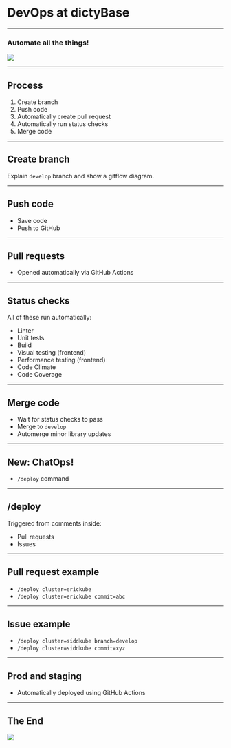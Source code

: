 

# DevOps at dictyBase

---

### Automate all the things!

<Image
  src="https://media0.giphy.com/media/1nR6fu93A17vWZbO9c/giphy.gif?cid=ecf05e471ltadedv5lb2jagb6c5ar91zqbxt6fbt5xweqfu5&rid=giphy.gif"
  height={450}
  width={710}
/>

---

## Process

1. Create branch
2. Push code
3. Automatically create pull request
4. Automatically run status checks
5. Merge code

---

## Create branch

Explain `develop` branch and show a gitflow diagram.

---

## Push code

- Save code
- Push to GitHub

---

## Pull requests

- Opened automatically via GitHub Actions

---

## Status checks

All of these run automatically:

- Linter
- Unit tests
- Build
- Visual testing (frontend)
- Performance testing (frontend)
- Code Climate
- Code Coverage

---

## Merge code

- Wait for status checks to pass
- Merge to `develop`
- Automerge minor library updates

---

## New: ChatOps!

- `/deploy` command

---

## /deploy

Triggered from comments inside:

- Pull requests
- Issues

---

## Pull request example

- `/deploy cluster=erickube`
- `/deploy cluster=erickube commit=abc`

---

## Issue example

- `/deploy cluster=siddkube branch=develop`
- `/deploy cluster=siddkube commit=xyz`

---

## Prod and staging

- Automatically deployed using GitHub Actions

---

## The End

<Image
  src="https://media0.giphy.com/media/4TtTVTmBoXp8txRU0C/giphy.gif?cid=ecf05e471ltadedv5lb2jagb6c5ar91zqbxt6fbt5xweqfu5&rid=giphy.gif"
  height={379}
  width={710}
/>
